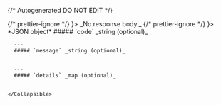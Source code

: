 {/* Autogenerated DO NOT EDIT  */}


<TabbedSection tabLabel='Status Code'>
  {/* prettier-ignore */}
  <Tab title={<StatusCode code={"200"} />}>
    _No response body._
  </Tab>
  {/* prettier-ignore */}
  <Tab title={<StatusCode code={"5XX"} />}>
    *JSON object*
    <Collapsible openLabel={Labels.showProperties} closeLabel={Labels.hideProperties} defaultOpen={true}>
      ##### `code` _string (optional)_
          
        
      ---
      ##### `message` _string (optional)_
          
        
      ---
      ##### `details` _map (optional)_
          
        
    </Collapsible>
  </Tab>
</TabbedSection>
